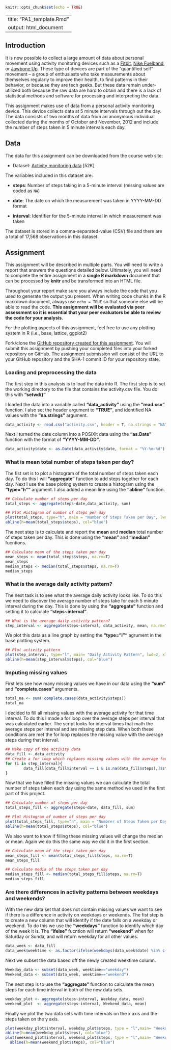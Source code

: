 ```{r setup, include=FALSE}
knitr::opts_chunk$set(echo = TRUE)
```

---
title: "PA1_template.Rmd"
output: html_document
---

## Introduction

It is now possible to collect a large amount of data about personal
movement using activity monitoring devices such as a
[Fitbit](http://www.fitbit.com), [Nike
Fuelband](http://www.nike.com/us/en_us/c/nikeplus-fuelband), or
[Jawbone Up](https://jawbone.com/up). These type of devices are part of
the "quantified self" movement -- a group of enthusiasts who take
measurements about themselves regularly to improve their health, to
find patterns in their behavior, or because they are tech geeks. But
these data remain under-utilized both because the raw data are hard to
obtain and there is a lack of statistical methods and software for
processing and interpreting the data.

This assignment makes use of data from a personal activity monitoring
device. This device collects data at 5 minute intervals through out the
day. The data consists of two months of data from an anonymous
individual collected during the months of October and November, 2012
and include the number of steps taken in 5 minute intervals each day.


## Data

The data for this assignment can be downloaded from the course web
site:

* Dataset: [Activity monitoring data](https://d396qusza40orc.cloudfront.net/repdata%2Fdata%2Factivity.zip) [52K]

The variables included in this dataset are:

* **steps**: Number of steps taking in a 5-minute interval (missing
    values are coded as `NA`)

* **date**: The date on which the measurement was taken in YYYY-MM-DD
    format

* **interval**: Identifier for the 5-minute interval in which
    measurement was taken

The dataset is stored in a comma-separated-value (CSV) file and there
are a total of 17,568 observations in this
dataset.


## Assignment

This assignment will be described in multiple parts. You will need to
write a report that answers the questions detailed below. Ultimately,
you will need to complete the entire assignment in a **single R
markdown** document that can be processed by **knitr** and be
transformed into an HTML file.

Throughout your report make sure you always include the code that you
used to generate the output you present. When writing code chunks in
the R markdown document, always use `echo = TRUE` so that someone else
will be able to read the code. **This assignment will be evaluated via
peer assessment so it is essential that your peer evaluators be able
to review the code for your analysis**.

For the plotting aspects of this assignment, feel free to use any
plotting system in R (i.e., base, lattice, ggplot2)

Fork/clone the [GitHub repository created for this
assignment](http://github.com/rdpeng/RepData_PeerAssessment1). You
will submit this assignment by pushing your completed files into your
forked repository on GitHub. The assignment submission will consist of
the URL to your GitHub repository and the SHA-1 commit ID for your
repository state.


### Loading and preprocessing the data

The first step in this analysis is to load the data into R. The first step is to set the working directory to the file that contains the activity.csv file. You do this with **"setwd()"**

I loaded the data into a variable called **"data_activity"** using the **"read.csv"** function. I also set the header argument to **"TRUE"**, and identified NA values with the **"na.strings"** argument.

```{r}
data_activity <- read.csv("activity.csv", header = T, na.strings = "NA")
```

Next I turned the date column into a POSIXlt data using the **"as.Date"** function with the format of **"YYYY-MM-DD"**.

```{r}
data_activity$date <- as.Date(data_activity$date, format = "%Y-%m-%d")
```


### What is mean total number of steps taken per day?

The fist set is to plot a histogram of the total number of steps taken each day. To do this I will **"aggregate"** function to add steps together for each day. Next I use the base ploting system to create a histogram using the **"type="h""** argument. I also added a mean line using the **"abline"** function.

```{r}
## Calculate number of steps per day
total_steps <- aggregate(steps~date,data_activity, sum)

## Plot Histogram of number of steps per day
plot(total_steps, type="h", main = "Number of Steps Taken per Day", lwd=5, xlab="", ylab="Steps per Day")
abline(h=mean(total_steps$steps), col="blue")
```

The next step is to calculate and report the **mean** and **median** total number of steps taken per day. This is done using the **"mean"** and **"median"** fucntions.

```{r}
## Calculate mean of the steps taken per day
mean_steps <- mean(total_steps$steps, na.rm=T)
mean_steps
median_steps <- median(total_steps$steps, na.rm=T)
median_steps
```


### What is the average daily activity pattern?

The next task is to see what the average daily activity looks like. To do this we need to discover the average number of steps take for each 5 minute interval during the day. This is done by using the **"aggregate"** function and setting it to calculate **"steps~interval"**.

```{r}
## What is the average daily activity pattern?
step_interval <- aggregate(steps~interval, data_activity, mean, na.rm=T)
```

We plot this data as a line graph by setting the **"type="l""** agrument in the base plotting system.

```{r}

## Plot activity pattern
plot(step_interval, type="l", main= "Daily Activity Pattern", lwd=2, xlab="5 Minute Intervals", ylab="Steps Taken")
abline(h=mean(step_interval$steps), col="blue")
```


### Imputing missing values
First lets see how many missing values we have in our data using the **"sum"** and **"complete.cases"** arguments.

```{r}
total_na <- sum(!complete.cases(data_activity$steps))
total_na
```

I decided to fill all missing values with the average activity for that time interval. To do this I made a for loop over the average steps per interval that was calculated earlier. The script looks for interval times that math the average steps per interval and are missing step data. When both these conditions are met the for loop replaces the missing value with the average steps during that interval.


```{r}
## Make copy of the activity data
data_fill <- data_activity
## Create a for loop which replaces missing values with the average for that interval. 
for (i in step_interval){
        data_fill[data_fill$interval == i & is.na(data_fill$steps),]$steps <- step_interval$steps[step_interval$interval==i]
}
```

Now that we have filled the missing values we can calculate the total number of steps taken each day using the same method we used in the first part of this project.
```{r}
## Calculate number of steps per day
total_steps_fill <- aggregate(steps~date, data_fill, sum)

## Plot Histogram of number of steps per day
plot(total_steps_fill, type="h", main = "Numbrer of Steps Taken per Day", lwd=5, xlab="", ylab="Steps per Day")
abline(h=mean(total_steps$steps), col="blue")
```

We also want to know if filling these missing values will change the median or mean. Again we do this the same way we did it in the first section. 

```{r}
## Calculate mean of the steps taken per day
mean_steps_fill <- mean(total_steps_fill$steps, na.rm=T)
mean_steps_fill

## Calculate media of the steps taken per day
median_steps_fill <- median(total_steps_fill$steps, na.rm=T)
median_steps_fill
```


### Are there differences in activity patterns between weekdays and weekends?

With the new data set that does not contain missing values we want to see if there is a difference in activity on weekdays or weekends. The fist step is to create a new column that will identify if the date falls on a weekday or weekend. To do this we use the **"weekdays"** function to identify which day of the week it is. The **"ifelse"** fucntion will return **"weekend"** when for Saturday or Sunda, and will return weekday for all other values. 

```{r}
data_week <- data_fill
data_week$weektime <- as.factor(ifelse(weekdays(data_week$date) %in% c("Saturday","Sunday"),"weekend", "weekday"))
```

Next we subset the data based off the newly created weektime column.

```{r}
Weekday_data <- subset(data_week, weektime=="weekday")
Weekend_data <- subset(data_week, weektime=="weekend")
```

The next step is to use the **"aggregate"** function to calculate the mean steps for each time interval in both of the new data sets.

```{r}
weekday_plot <- aggregate(steps~interval, Weekday_data, mean)
weekend_plot  <- aggregate(steps~interval, Weekend_data, mean)
```


Finally we plot the two data sets with time intervals on the x axis and the steps taken on the y axis.
```{r}
plot(weekday_plot$interval, weekday_plot$steps, type = "l",main= "Weekday Activity Pattern", lwd=2, xlab="5 Minute Intervals", ylab="Steps Taken")
abline(h=mean(weekday_plot$steps), col="blue")
plot(weekend_plot$interval, weekend_plot$steps, type = "l",main= "Weekend Activity Pattern", lwd=2, xlab="5 Minute Intervals", ylab="Steps Taken")
  abline(h=mean(weekend_plot$steps), col="blue")
```